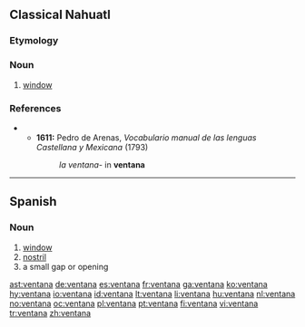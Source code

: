 ==Classical Nahuatl==

===Etymology===
{{etyl|es|nci}}

===Noun===
{{infl|nci|noun}}

# [[window]]

===References===
** '''1611:''' Pedro de Arenas, ''Vocabulario manual de las lenguas Castellana y Mexicana'' (1793) <!-- Why are there two dates here? -->
**: ''la ventana-'' in '''ventana''' <!-- Is "in ventana" a translation?  If so, put it in quotes. -->

----

==Spanish==

===Noun===
{{es-noun-f}}

# [[window]]
# [[nostril]]
# a small gap or opening

[[ast:ventana]]
[[de:ventana]]
[[es:ventana]]
[[fr:ventana]]
[[ga:ventana]]
[[ko:ventana]]
[[hy:ventana]]
[[io:ventana]]
[[id:ventana]]
[[lt:ventana]]
[[li:ventana]]
[[hu:ventana]]
[[nl:ventana]]
[[no:ventana]]
[[oc:ventana]]
[[pl:ventana]]
[[pt:ventana]]
[[fi:ventana]]
[[vi:ventana]]
[[tr:ventana]]
[[zh:ventana]]